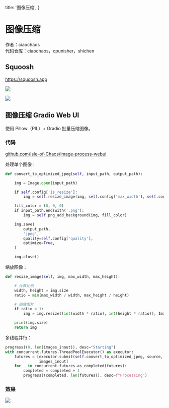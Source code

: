   title: '图像压缩',
}

# 图像压缩


作者：ciaochaos \
代码仓库：ciaochaos，cpunisher，shichen


## Squoosh

https://squoosh.app

![](image/ic/ic-2.jpg)

![](image/ic/ic-3.jpg)

## 图像压缩 Gradio Web UI


使用 Pillow（PIL）+ Gradio 批量压缩图像。

### 代码

[github.com/Isle-of-Chaos/image-process-webui](https://github.com/Isle-of-Chaos/image-process-webui)

处理单个图像：

```python
def convert_to_optimized_jpeg(self, input_path, output_path):

    img = Image.open(input_path)

    if self.config['is_resize']:
        img = self.resize_image(img, self.config['max_width'], self.config['max_height'])

    fill_color = (0, 0, 0)
    if input_path.endswith('.png'):
        img = self.png_add_background(img, fill_color)

    img.save(
        output_path,
        'jpeg',
        quality=self.config['quality'],
        optimize=True,
    )

    img.close()
```


缩放图像：


```python
def resize_image(self, img, max_width, max_height):

    # 计算比例
    width, height = img.size
    ratio = min(max_width / width, max_height / height)

    # 缩放图片
    if ratio < 1:
        img = img.resize((int(width * ratio), int(height * ratio)), Image.LANCZOS)

    print(img.size)
    return img
```


多线程并行：


```python
progress((0, len(images_inout)), desc="Starting")
with concurrent.futures.ThreadPoolExecutor() as executor:
    futures = [executor.submit(self.convert_to_optimized_jpeg, source, target) for [source, target] in
               images_inout]
    for _ in concurrent.futures.as_completed(futures):
        completed = completed + 1
        progress((completed, len(futures)), desc=f"Processing")
```



### 效果


![](image/ic/ic-1.jpg)
